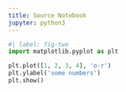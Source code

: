 ```yaml
---
title: Source Notebook
jupyter: python3
---
```


```python
#| label: fig-two
import matplotlib.pyplot as plt

plt.plot([1, 2, 3, 4], 'o-r')
plt.ylabel('some numbers')
plt.show()
```